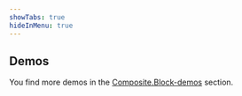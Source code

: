 ```yaml
---
showTabs: true
hideInMenu: true
---
```



## Demos

You find more demos in the [Composite.Block-demos](/uilib/extensions/forms/Composite/Block/demos/) section.

<NestedPathBlock />
